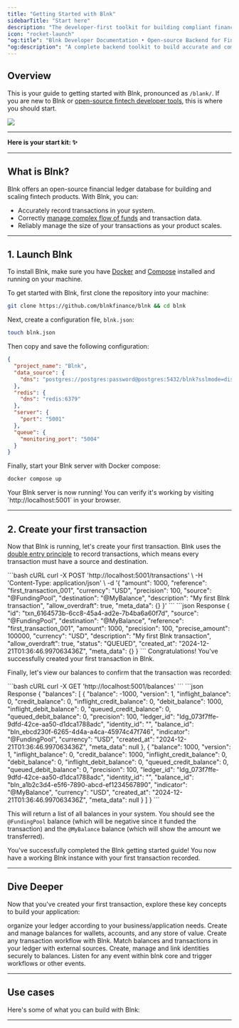 ```yaml
---
title: "Getting Started with Blnk"
sidebarTitle: "Start here"
description: "The developer-first toolkit for building compliant financial products."
icon: "rocket-launch"
"og:title": "Blnk Developer Documentation • Open-source Backend for Financial Products"
"og:description": "A complete backend toolkit to build accurate and compliant financial products."
---
```



## Overview

This is your guide to getting started with Blnk, pronounced as `/blank/`. If you are new to Blnk or [open-source fintech developer tools](https://blnkfinance.com), this is where you should start.

![](/images/docs-banner.png)

---

**Here is your start kit: ✨**

<CardGroup>
  <Card title="1. Launch Blnk" href="#1-install-blnk-on-your-machine" iconType="duotone" icon="download"></Card>
  <Card title="2. Create your first transaction" href="#3-create-your-first-transaction" iconType="duotone" icon="messages-dollar"></Card>
</CardGroup>

---

## What is Blnk?

Blnk offers an open-source financial ledger database for building and scaling fintech products. With Blnk, you can:

- Accurately record transactions in your system.
- Correctly [manage complex flow of funds](/ledgers/money-movement-map) and transaction data.
- Reliably manage the size of your transactions as your product scales.

---

## 1. Launch Blnk

To install Blnk, make sure you have [Docker](https://www.docker.com/) and [Compose](https://docs.docker.com/compose/) installed and running on your machine.

To get started with Blnk, first clone the repository into your machine:

```bash bash
git clone https://github.com/blnkfinance/blnk && cd blnk
```

Next, create a configuration file, `blnk.json`:

```bash bash
touch blnk.json
```

Then copy and save the following configuration:

```json blnk.json
{
  "project_name": "Blnk",
  "data_source": {
    "dns": "postgres://postgres:password@postgres:5432/blnk?sslmode=disable"
  },
  "redis": {
    "dns": "redis:6379"
  },
  "server": {
    "port": "5001"
  },
  "queue": {
    "monitoring_port": "5004"
  }
}
```

Finally, start your Blnk server with Docker compose:

```bash bash
docker compose up
```

<Check>
Your Blnk server is now running! You can verify it's working by visiting `http://localhost:5001` in your browser.
</Check>

---

## 2. Create your first transaction

Now that Blnk is running, let's create your first transaction. Blnk uses the [double entry principle](/guides/double-entry) to record transactions, which means every transaction must have a source and destination.

<CodeGroup>
```bash cURL
curl -X POST 'http://localhost:5001/transactions' \
  -H 'Content-Type: application/json' \
  -d '{
    "amount": 1000,
    "reference": "first_transaction_001",
    "currency": "USD",
    "precision": 100,
    "source": "@FundingPool",
    "destination": "@MyBalance",
    "description": "My first Blnk transaction",
    "allow_overdraft": true,
    "meta_data": {}
  }'
```
```json Response
{
  "id": "txn_6164573b-6cc8-45a4-ad2e-7b4ba6a60f7d",
  "source": "@FundingPool",
  "destination": "@MyBalance",
  "reference": "first_transaction_001",
  "amount": 1000,
  "precision": 100,
  "precise_amount": 100000,
  "currency": "USD",
  "description": "My first Blnk transaction",
  "allow_overdraft": true,
  "status": "QUEUED",
  "created_at": "2024-12-21T01:36:46.997063436Z",
  "meta_data": {}
}
```
</CodeGroup>

<Check>
Congratulations! You've successfully created your first transaction in Blnk.
</Check>

Finally, let's view our balances to confirm that the transaction was recorded:

<CodeGroup>
```bash cURL
curl -X GET 'http://localhost:5001/balances'
```
```json Response
{
  "balances": [
    {
      "balance": -1000,
      "version": 1,
      "inflight_balance": 0,
      "credit_balance": 0,
      "inflight_credit_balance": 0,
      "debit_balance": 1000,
      "inflight_debit_balance": 0,
      "queued_credit_balance": 0,
      "queued_debit_balance": 0,
      "precision": 100,
      "ledger_id": "ldg_073f7ffe-9dfd-42ce-aa50-d1dca1788adc",
      "identity_id": "",
      "balance_id": "bln_ebcd230f-6265-4d4a-a4ca-45974c47f746",
      "indicator": "@FundingPool",
      "currency": "USD",
      "created_at": "2024-12-21T01:36:46.997063436Z",
      "meta_data": null
    },
    {
      "balance": 1000,
      "version": 1,
      "inflight_balance": 0,
      "credit_balance": 1000,
      "inflight_credit_balance": 0,
      "debit_balance": 0,
      "inflight_debit_balance": 0,
      "queued_credit_balance": 0,
      "queued_debit_balance": 0,
      "precision": 100,
      "ledger_id": "ldg_073f7ffe-9dfd-42ce-aa50-d1dca1788adc",
      "identity_id": "",
      "balance_id": "bln_a1b2c3d4-e5f6-7890-abcd-ef1234567890",
      "indicator": "@MyBalance",
      "currency": "USD",
      "created_at": "2024-12-21T01:36:46.997063436Z",
      "meta_data": null
    }
  ]
}
```
</CodeGroup>

This will return a list of all balances in your system. You should see the `@FundingPool` balance (which will be negative since it funded the transaction) and the `@MyBalance` balance (which will show the amount we transferred).

<Check>
You've successfully completed the Blnk getting started guide! You now have a working Blnk instance with your first transaction recorded.
</Check>

---

## Dive Deeper

Now that you've created your first transaction, explore these key concepts to build your application:

<CardGroup cols={2}>
  <Card title="Ledgers" icon="book" href="/ledgers/introduction">
    organize your ledger according to your business/application needs.
  </Card>
  
  <Card title="Balances" icon="wallet" href="/balances/introduction">
    Create and manage balances for wallets, accounts, and any store of value.
  </Card>
  
  <Card title="Transactions" icon="messages-dollar" href="/transactions/introduction">
    Create any transaction workflow with Blnk.
  </Card>
  
  <Card title="Reconciliations" icon="object-union" href="/reconciliations/overview">
    Match balances and transactions in your ledger with external sources.
  </Card>
  
  <Card title="Identities" icon="user" href="/identities/introduction">
    Create, manage and link identities securely to balances.
  </Card>
  
  <Card title="Hooks" icon="link" href="/hooks/overview">
    Listen for any event within blnk core and trigger workflows or other events.
  </Card>
</CardGroup>

---

## Use cases

Here's some of what you can build with Blnk:

<CardGroup>
  <Card title="Wallet management" iconType="duotone" icon="wallet" href="/tutorials/quick-start/wallet-management"></Card>
  <Card title="Deposits and payouts" iconType="duotone" icon="right-left" href="/tutorials/quick-start/deposit-and-withdrawal"></Card>
  <Card title="Crypto order exchange" iconType="duotone" icon="arrow-down-arrow-up" href="/tutorials/crypto/order-exchange"></Card>
  <Card title="Virtual card issuance" iconType="duotone" icon="credit-card" href="/tutorials/payments/card-payments"></Card>
  <Card title="Savings application" iconType="duotone" icon="piggy-bank" href="/tutorials/quick-start/savings-application"></Card>
  <Card title="Escrow application" iconType="duotone" icon="timer" href="/tutorials/quick-start/escrow-payments"></Card>
</CardGroup>

---

<NeedHelp />